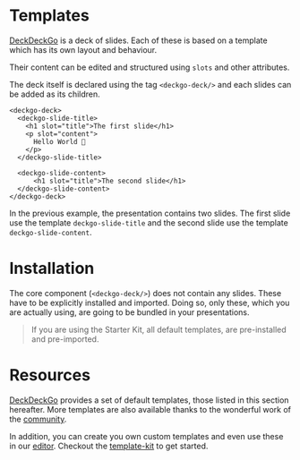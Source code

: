 
<Meta title="Templates/Templates" />

# Templates

[DeckDeckGo](https://deckdeckgo.com) is a deck of slides. Each of these is based on a template which has its own layout and behaviour.

Their content can be edited and structured using `slots` and other attributes.

The deck itself is declared using the tag `<deckgo-deck/>` and each slides can be added as its children.

```
<deckgo-deck>
  <deckgo-slide-title>
    <h1 slot="title">The first slide</h1>
    <p slot="content">
      Hello World 🚀
    </p>
  </deckgo-slide-title>

  <deckgo-slide-content>
      <h1 slot="title">The second slide</h1>
  </deckgo-slide-content>
</deckgo-deck>
```

In the previous example, the presentation contains two slides. The first slide use the template `deckgo-slide-title` and the second slide use the template `deckgo-slide-content`.

# Installation

The core component (`<deckgo-deck/>`) does not contain any slides. These have to be explicitly installed and imported. Doing so, only these, which you are actually using, are going to be bundled in your presentations.

> If you are using the Starter Kit, all default templates, are pre-installed and pre-imported.

# Resources

[DeckDeckGo](https://deckdeckgo.com) provides a set of default templates, those listed in this section hereafter. More templates are also available thanks to the wonderful work of the [community](https://github.com/deckgo-community).

In addition, you can create you own custom templates and even use these in our [editor](https://app.deckdeckgo.com). Checkout the [template-kit](https://github.com/deckgo/template-kit) to get started.

